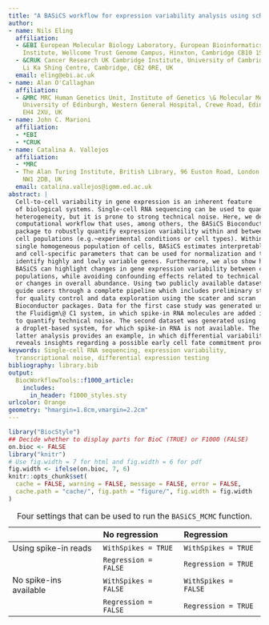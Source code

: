 ```yaml
---
title: "A BASiCS workflow for expression variability analysis using scRNA-Seq data"
author:
- name: Nils Eling
  affiliation: 
  - &EBI European Molecular Biology Laboratory, European Bioinformatics 
    Institute, Wellcome Trust Genome Campus, Hinxton, Cambridge CB10 1SD, UK
  - &CRUK Cancer Research UK Cambridge Institute, University of Cambridge, 
    Li Ka Shing Centre, Cambridge, CB2 0RE, UK
  email: eling@ebi.ac.uk
- name: Alan O'Callaghan
  affiliation: 
  - &MRC MRC Human Genetics Unit, Institute of Genetics \& Molecular Medicine, 
    University of Edinburgh, Western General Hospital, Crewe Road, Edinburgh, 
    EH4 2XU, UK
- name: John C. Marioni
  affiliation: 
  - *EBI
  - *CRUK
- name: Catalina A. Vallejos
  affiliation: 
  - *MRC 
  - The Alan Turing Institute, British Library, 96 Euston Road, London, 
    NW1 2DB, UK
  email: catalina.vallejos@igmm.ed.ac.uk
abstract: |
  Cell-to-cell variability in gene expression is an inherent feature 
  of biological systems. Single-cell RNA sequencing can be used to quantify this 
  heterogeneity, but it is prone to strong technical noise. Here, we describe a 
  computational workflow that uses, among others, the BASiCS Bioconductor 
  package to robustly quantify expression variability within and between known 
  cell populations (e.g.~experimental conditions or cell types). Within a 
  single homogeneous population of cells, BASiCS estimates interpretable gene- 
  and cell-specific parameters that can be used for normalization and to 
  identify highly and lowly variable genes. Furthermore, we also show how 
  BASiCS can highlight changes in gene expression variability between cell
  populations, while avoiding confounding effects related to technical noise 
  or changes in overall abundance. Using two publicly available datasets, we 
  guide users through a complete pipeline which includes preliminary steps 
  for quality control and data exploration using the scater and scran 
  Bioconductor packages. Data for the first case study was generated using 
  the Fluidigm\@ C1 system, in which spike-in RNA molecules are added in order 
  to quantify technical noise. The second dataset was generated using 
  a droplet-based system, for which spike-in RNA is not available. The 
  latter analysis provides an example, in which differential variability testing 
  reveals insights regarding a possible early cell fate commitment process.
keywords: Single-cell RNA sequencing, expression variability, 
  transcriptional noise, differential expression testing
bibliography: library.bib
output: 
  BiocWorkflowTools::f1000_article:
    includes:
      in_header: f1000_styles.sty
urlcolor: Orange
geometry: "hmargin=1.8cm,vmargin=2.2cm"
---
```

```r
library("BiocStyle")
## Decide whether to display parts for BioC (TRUE) or F1000 (FALSE)
on.bioc <- FALSE
library("knitr")
# Use fig.width = 7 for html and fig.width = 6 for pdf
fig.width <- ifelse(on.bioc, 7, 6)
knitr::opts_chunk$set(
  cache = FALSE, warning = FALSE, message = FALSE, error = FALSE,
  cache.path = "cache/", fig.path = "figure/", fig.width = fig.width
)
```


: Four settings that can be used to run the `BASiCS_MCMC` function.

                        No regression         Regression           
----------------------- --------------------  -------------------
Using spike-in reads    `WithSpikes = TRUE`   `WithSpikes = TRUE`  
                        `Regression = FALSE`  `Regression = TRUE` 
No spike-ins available  `WithSpikes = FALSE`  `WithSpikes = FALSE` 
                        `Regression = FALSE`  `Regression = TRUE`
----------------------- --------------------  -------------------
